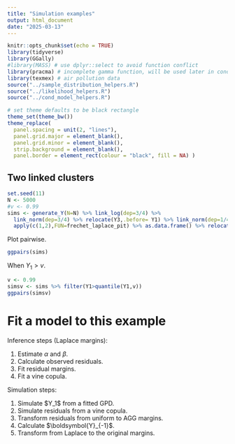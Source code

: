 ```yaml
---
title: "Simulation examples"
output: html_document
date: "2025-03-13"
---
```


```r
knitr::opts_chunk$set(echo = TRUE)
library(tidyverse)
library(GGally)
#library(MASS) # use dplyr::select to avoid function conflict
library(pracma) # incomplete gamma function, will be used later in cond.ext.model for modelling the residual margins
library(texmex) # air pollution data
source("../sample_distribution_helpers.R")
source("../likelihood_helpers.R")
source("../cond_model_helpers.R")

# set theme defaults to be black rectangle
theme_set(theme_bw())
theme_replace(
  panel.spacing = unit(2, "lines"),
  panel.grid.major = element_blank(),
  panel.grid.minor = element_blank(),
  strip.background = element_blank(),
  panel.border = element_rect(colour = "black", fill = NA) )

```

## Two linked clusters

```r
set.seed(11)
N <- 5000
#v <- 0.99
sims <- generate_Y(N=N) %>% link_log(dep=3/4) %>%
  link_norm(dep=3/4) %>% relocate(Y3,.before= Y1) %>% link_norm(dep=1/4) %>% link_log(dep=3/4) %>%
  apply(c(1,2),FUN=frechet_laplace_pit) %>% as.data.frame() %>% relocate(Y3,.after = Y2)

```

Plot pairwise.

```r
ggpairs(sims)
```

When $Y_1>v$.

```r
v <- 0.99
simsv <- sims %>% filter(Y1>quantile(Y1,v))
ggpairs(simsv)
```

# Fit a model to this example

Inference steps (Laplace margins):

1.  Estimate $\alpha$ and $\beta$.
2.  Calculate observed residuals.
3.  Fit residual margins.
4.  Fit a vine copula.

Simulation steps:

1.  Simulate \$Y_1\$ from a fitted GPD.
2.  Simulate residuals from a vine copula.
3.  Transform residuals from uniform to AGG margins.
4.  Calculate \$\\boldsymbol{Y}\_{-1}\$.
5.  Transform from Laplace to the original margins.

```r

```
